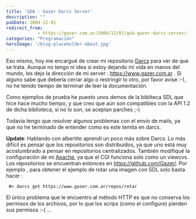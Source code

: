 ```yaml
---
title: 'GDA - Gazer Darcs Server'
description: ""
pubDate: 2004-12-01
redirect_from: 
            - https://gazer.com.ar/2004/12/01/gda-gazer-darcs-server/
categories: "Programación"
heroImage: '/blog-placeholder-about.jpg'
---
```

Eso mismo, hoy me encargué de crear mi repositorio [Darcs](http://www.abridgegame.org/repos/darcs/) para ver de que se trata. Aunque no tengo ni idea si estoy dejando mi vida en manos del mundo, les dejo la dirección de mi server : https://www.gazer.com.ar . Si alguno sabe que debería cerrar algo o restringir lo otro, por favor avise :-), no he tenido tiempo de terminar de leer la documentación.

Como ejemplos de prueba he puesto unos demos de la bibliteca SDL que hice hace mucho tiempo, y que creo que aún son compatibles con la API 1.2 de dicha biblioteca, si no lo son, se aceptan parches ;-)

Todavía tengo que resolver algunos problemas con el envío de mails, ya que no he terminado de entender como es este temita en darcs.

**Update**: Hablando con albertito aprendí un poco más sobre Darcs. Lo más difícil es pensar que los repositorios son distribuídos, ya que uno está muy acostumbrado a pensar en repositorios centralizados. También modifiqué la configuración de mi [Apache](http://www.apache.org), ya que el CGI funciona solo como un viewcvs. Los repositorios se encuentran entonces en https://github.com/Gazer/. Por ejemplo , para obtener el ejemplo de rotar una imagen con SDL solo basta hacer :

```
 #> darcs get https://www.gazer.com.ar/repos/rotar
```

El único problema que le encuentro al método HTTP es que no conserva los permisos de los archivos, por lo que los scrips (como el configure) pierden sus permisos :-( ...
